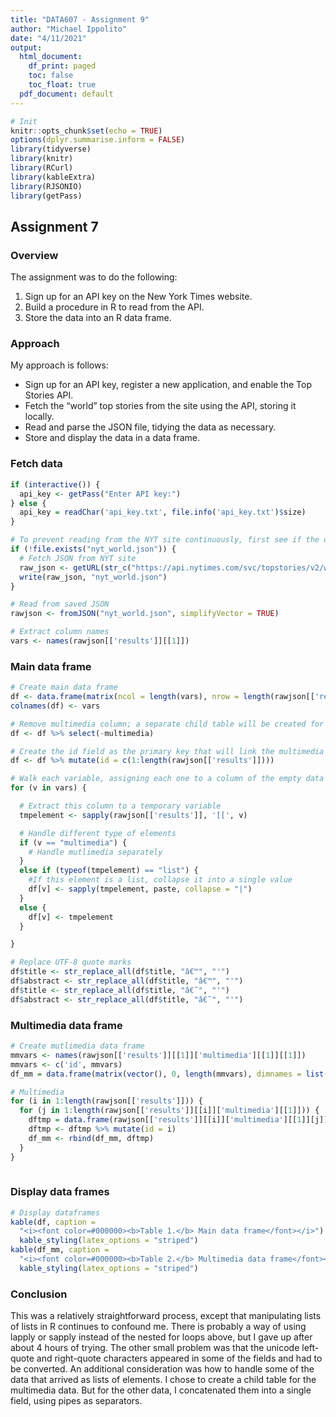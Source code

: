 ```yaml
---
title: "DATA607 - Assignment 9"
author: "Michael Ippolito"
date: "4/11/2021"
output:
  html_document:
    df_print: paged
    toc: false
    toc_float: true
  pdf_document: default
---
```


```r

# Init
knitr::opts_chunk$set(echo = TRUE)
options(dplyr.summarise.inform = FALSE)
library(tidyverse)
library(knitr)
library(RCurl)
library(kableExtra)
library(RJSONIO)
library(getPass)

```

## Assignment 7 {.tabset}

### Overview

The assignment was to do the following:

1. Sign up for an API key on the New York Times website.
2. Build a procedure in R to read from the API.
3. Store the data into an R data frame.


### Approach

My approach is follows:

* Sign up for an API key, register a new application, and enable the Top Stories API.
* Fetch the "world" top stories from the site using the API, storing it locally.
* Read and parse the JSON file, tidying the data as necessary.
* Store and display the data in a data frame.

### Fetch data

```r

if (interactive()) {
  api_key <- getPass("Enter API key:")
} else {
  api_key = readChar('api_key.txt', file.info('api_key.txt')$size)
}

# To prevent reading from the NYT site continuously, first see if the data has already been read
if (!file.exists("nyt_world.json")) {
  # Fetch JSON from NYT site
  raw_json <- getURL(str_c("https://api.nytimes.com/svc/topstories/v2/world.json?api-key=", api_key))
  write(raw_json, "nyt_world.json")
}

# Read from saved JSON
rawjson <- fromJSON("nyt_world.json", simplifyVector = TRUE)

# Extract column names
vars <- names(rawjson[['results']][[1]])

```

### Main data frame

```r

# Create main data frame
df <- data.frame(matrix(ncol = length(vars), nrow = length(rawjson[['results']])))
colnames(df) <- vars

# Remove multimedia column; a separate child table will be created for this
df <- df %>% select(-multimedia)

# Create the id field as the primary key that will link the multimedia table
df <- df %>% mutate(id = c(1:length(rawjson[['results']])))

# Walk each variable, assigning each one to a column of the empty data frame
for (v in vars) {

  # Extract this column to a temporary variable
  tmpelement <- sapply(rawjson[['results']], '[[', v)

  # Handle different type of elements
  if (v == "multimedia") {
    # Handle mutlimedia separately
  }
  else if (typeof(tmpelement) == "list") {
    #If this element is a list, collapse it into a single value
    df[v] <- sapply(tmpelement, paste, collapse = "|")
  }
  else {
    df[v] <- tmpelement
  }

}

# Replace UTF-8 quote marks
df$title <- str_replace_all(df$title, "â€™", "'")
df$abstract <- str_replace_all(df$title, "â€™", "'")
df$title <- str_replace_all(df$title, "â€˜", "'")
df$abstract <- str_replace_all(df$title, "â€˜", "'")

```

### Multimedia data frame

```r

# Create mutlimedia data frame
mmvars <- names(rawjson[['results']][[1]]['multimedia'][[1]][[1]])
mmvars <- c('id', mmvars)
df_mm = data.frame(matrix(vector(), 0, length(mmvars), dimnames = list(c(), mmvars)), stringsAsFactors=F)

# Multimedia
for (i in 1:length(rawjson[['results']])) {
  for (j in 1:length(rawjson[['results']][[i]]['multimedia'][[1]])) {
    dftmp = data.frame(rawjson[['results']][[i]]['multimedia'][[1]][j])
    dftmp <- dftmp %>% mutate(id = i)
    df_mm <- rbind(df_mm, dftmp)
  }
}
    
```

### Display data frames

```r

# Display dataframes
kable(df, caption = 
  "<i><font color=#000000><b>Table 1.</b> Main data frame</font></i>") %>% 
  kable_styling(latex_options = "striped")
kable(df_mm, caption = 
  "<i><font color=#000000><b>Table 2.</b> Multimedia data frame</font></i>") %>% 
  kable_styling(latex_options = "striped")

```

### Conclusion

This was a relatively straightforward process, except that manipulating lists of lists in R continues to confound me. There is probably a way of using lapply or sapply instead of the nested for loops above, but I gave up after about 4 hours of trying. The other small problem was that the unicode left-quote and right-quote characters appeared in some of the fields and had to be converted. An additional consideration was how to handle some of the data that arrived as lists of elements. I chose to create a child table for the multimedia data. But for the other data, I concatenated them into a single field, using pipes as separators.
